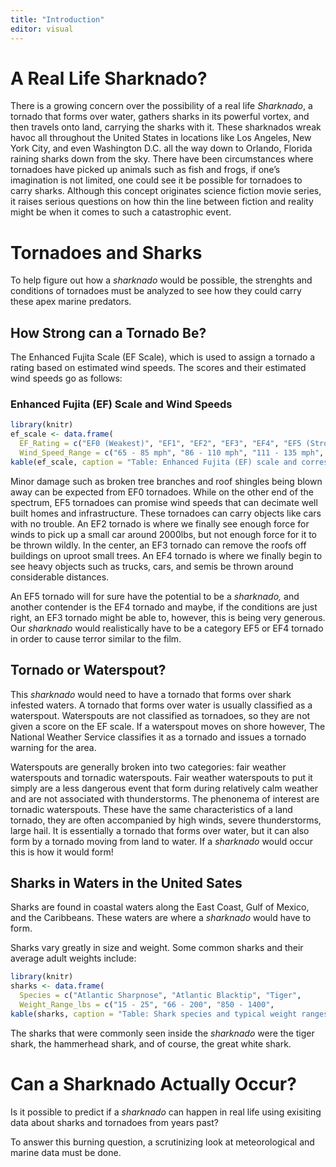 ---
title: "Introduction"
editor: visual
---

# A Real Life Sharknado?

There is a growing concern over the possibility of a real life *Sharknado*, a tornado that forms over water, gathers sharks in its powerful vortex, and then travels onto land, carrying the sharks with it. These sharknados wreak havoc all throughout the United States in locations like Los Angeles, New York City, and even Washington D.C. all the way down to Orlando, Florida raining sharks down from the sky. There have been circumstances where tornadoes have picked up animals such as fish and frogs, if one's imagination is not limited, one could see it be possible for tornadoes to carry sharks. Although this concept originates science fiction movie series, it raises serious questions on how thin the line between fiction and reality might be when it comes to such a catastrophic event.

# Tornadoes and Sharks

To help figure out how a *sharknado* would be possible, the strenghts and conditions of tornadoes must be analyzed to see how they could carry these apex marine predators.

## How Strong can a Tornado Be?

The Enhanced Fujita Scale (EF Scale), which is used to assign a tornado a rating based on estimated wind speeds. The scores and their estimated wind speeds go as follows:

### Enhanced Fujita (EF) Scale and Wind Speeds

```{r, echo= FALSE} 
library(knitr)  
ef_scale <- data.frame(
  EF_Rating = c("EF0 (Weakest)", "EF1", "EF2", "EF3", "EF4", "EF5 (Strongest)"),   
  Wind_Speed_Range = c("65 - 85 mph", "86 - 110 mph", "111 - 135 mph",                        "136 - 165 mph", "166 - 200 mph", "Over 200 mph") ) 
kable(ef_scale, caption = "Table: Enhanced Fujita (EF) scale and corresponding wind speeds")

```

Minor damage such as broken tree branches and roof shingles being blown away can be expected from EF0 tornadoes. While on the other end of the spectrum, EF5 tornadoes can promise wind speeds that can decimate well built homes and infrastructure. These tornadoes can carry objects like cars with no trouble. An EF2 tornado is where we finally see enough force for winds to pick up a small car around 2000lbs, but not enough force for it to be thrown wildly. In the center, an EF3 tornado can remove the roofs off buildings on uproot small trees. An EF4 tornado is where we finally begin to see heavy objects such as trucks, cars, and semis be thrown around considerable distances.

An EF5 tornado will for sure have the potential to be a *sharknado,* and another contender is the EF4 tornado and maybe, if the conditions are just right, an EF3 tornado might be able to, however, this is being very generous. Our *sharknado* would realistically have to be a category EF5 or EF4 tornado in order to cause terror similar to the film.

## Tornado or Waterspout?

This *sharknado* would need to have a tornado that forms over shark infested waters. A tornado that forms over water is usually classified as a waterspout. Waterspouts are not classified as tornadoes, so they are not given a score on the EF scale. If a waterspout moves on shore however, The National Weather Service classifies it as a tornado and issues a tornado warning for the area.

Waterspouts are generally broken into two categories: fair weather waterspouts and tornadic waterspouts. Fair weather waterspouts to put it simply are a less dangerous event that form during relatively calm weather and are not associated with thunderstorms. The phenonema of interest are tornadic waterspouts. These have the same characteristics of a land tornado, they are often accompanied by high winds, severe thunderstorms, large hail. It is essentially a tornado that forms over water, but it can also form by a tornado moving from land to water. If a *sharknado* would occur this is how it would form!

## Sharks in Waters in the United Sates

Sharks are found in coastal waters along the East Coast, Gulf of Mexico, and the Caribbeans. These waters are where a *sharknado* would have to form.

Sharks vary greatly in size and weight. Some common sharks and their average adult weights include:

```{r, echo=FALSE} 
library(knitr)  
sharks <- data.frame(   
  Species = c("Atlantic Sharpnose", "Atlantic Blacktip", "Tiger",               "Hammerhead", "Sandtiger", "The Great White"),   
  Weight_Range_lbs = c("15 - 25", "66 - 200", "850 - 1400",                        "500 - 1000", "200 - 350", "1500 - 2400") )  
kable(sharks, caption = "Table: Shark species and typical weight ranges")

```

The sharks that were commonly seen inside the *sharknado* were the tiger shark, the hammerhead shark, and of course, the great white shark.

# Can a Sharknado Actually Occur?

Is it possible to predict if a *sharknado* can happen in real life using exisiting data about sharks and tornadoes from years past?

To answer this burning question, a scrutinizing look at meteorological and marine data must be done.
